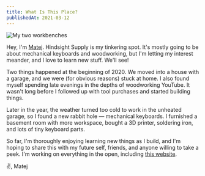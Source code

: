 ```yaml
---
title: What Is This Place?
publishedAt: 2021-03-12
---
```


<img src="/updates/001_01_workbenches.png" alt="My two workbenches" />

Hey, I'm [Matej](https://hrescak.com). Hindsight Supply is my tinkering spot. It's mostly going to be
about mechanical keyboards and woodworking, but I'm letting my interest meander,
and I love to learn new stuff. We'll see!

Two things happened at the beginning of 2020. We moved into a house with a garage, and we were (for obvious reasons) stuck at home. I also found myself spending late evenings in the depths of woodworking YouTube. It wasn't long before I followed up with tool purchases and started building things.

Later in the year, the weather turned too cold to work in the unheated garage, so I found a new rabbit hole — mechanical keyboards. I furnished a basement room with more workspace, bought a 3D printer, soldering iron, and lots of tiny keyboard parts.

So far, I'm thoroughly enjoying learning new things as I build, and I'm hoping to share this with my future self, friends, and anyone willing to take a peek. I'm working on everything in the open, including [this website](https://github.com/hrescak/hindsight.supply).

✌️, Matej
